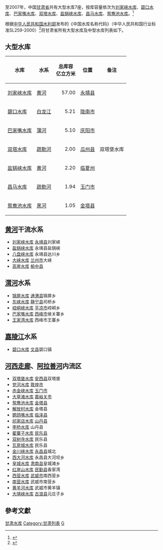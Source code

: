 至2007年，中国[[甘肃省|甘肃省]]共有大型水库7座，按库容量依次为[[刘家峡水库|刘家峡水库]]、[[碧口水库|碧口水库]]、[[巴家嘴水库|巴家嘴水库]]、[[双塔水库|双塔水库]]、[[盐锅峡水库|盐锅峡水库]]、[[昌马水库|昌马水库]]、[[鸳鸯池水库|鸳鸯池水库]]。<ref name="2007年大型水库一览表">{{cite web |url=http://www.waterinfo.com.cn/sltj/Document/49124/49124.html |title=2007年大型水库一览表 |accessdate=2010-04-12 |author= |publisher=水利部发展研究中心 |language=zh-hans |deadurl=yes |archiveurl=https://web.archive.org/web/20110830142957/http://www.waterinfo.com.cn/sltj/Document/49124/49124.html |archivedate=2011-08-30 }}</ref>

根据[[中华人民共和国水利部|中华人民共和国水利部]]发布的《中国水库名称代码》（中华人民共和国行业标准SL259-2000）<ref>{{Cite web |url=http://www.tsdh.net/%E6%B0%B4%E5%88%A9%E6%96%87%E7%8C%AE%E6%B1%87%E7%BC%96/PDF%E6%96%87%E6%A1%A3/%E4%B8%AD%E5%9B%BD%E6%B0%B4%E5%BA%93%E5%90%8D%E7%A7%B0%E4%BB%A3%E7%A0%81.pdf |title=存档副本 |access-date=2022-01-17 |archive-date=2015-05-05 |archive-url=https://web.archive.org/web/20150505182029/http://www.tsdh.net/%E6%B0%B4%E5%88%A9%E6%96%87%E7%8C%AE%E6%B1%87%E7%BC%96/PDF%E6%96%87%E6%A1%A3/%E4%B8%AD%E5%9B%BD%E6%B0%B4%E5%BA%93%E5%90%8D%E7%A7%B0%E4%BB%A3%E7%A0%81.pdf |dead-url=yes }}</ref>将甘肃省所有大型水库及中型水库列表如下。

== 大型水库 ==
{| class="wikitable sortable"
|-
!水库!!水系!!总库容<br/>亿立方米!!位置!!class="unsortable"|备注
|-
![[刘家峡水库|刘家峡水库]]
|[[黄河|黄河]]
|align="right"|57.00
|[[永靖县|永靖县]]
|
|-
![[碧口水库|碧口水库]]
|[[白龙江|白龙江]]
|align="right"|5.21
|[[陇南市|陇南市]]
|
|-
![[巴家嘴水库|巴家嘴水库]]
|[[蒲河|蒲河]]
|align="right"|5.10
|[[庆阳市|庆阳市]]
|
|-
![[双塔水库|双塔水库]]
|[[疏勒河|疏勒河]]
|align="right"|2.00
|[[瓜州县|瓜州县]]
|双塔堡水库
|-
![[盐锅峡水库|盐锅峡水库]]
|[[黄河|黄河]]
|align="right"|2.20
|[[临夏州|临夏州]]
|
|-
![[昌马水库|昌马水库]]
|[[疏勒河|疏勒河]]
|align="right"|1.94
|[[玉门市|玉门市]]
|
|-
![[鸳鸯池水库|鸳鸯池水库]]
|[[黑河|黑河]]
|align="right"|1.05
|[[金塔县|金塔县]]
|
|}

== [[黄河|黄河]]干流水系== 
*[[刘家峡水库|刘家峡水库]]  [[永靖县|永靖县]]刘家峡
*[[盐锅峡水库|盐锅峡水库]]  永靖县盐锅峡
*[[八盘峡水库|八盘峡水库]]  永靖县达川乡
*[[大峡水库|大峡水库]]  [[兰州市|兰州市]]大峡
*[[高崖水库|高崖水库]]  [[榆中县|榆中县]]

== [[渭河|渭河]]水系== 
*[[锦屏水库|锦屏水库]]  [[通渭县|通渭县]]锦屏乡
*[[东峡水库|东峡水库]]  [[静宁县|静宁县]]司桥乡
*[[崆峒峡水库|崆峒峡水库]]  [[平凉市|平凉市]]崆峒乡
*[[巴家嘴水库|巴家嘴水库]]  [[西峰市|西峰市]]侯关寨乡
*[[王家湾水库|王家湾水库]]  西峰市王寨乡

== [[嘉陵江|嘉陵江]]水系== 
*[[碧口水库|碧口水库]]  [[文县|文县]]碧口镇

== [[河西走廊|河西走廊]]、[[阿拉善河|阿拉善河]]内流区== 
*[[双塔堡水库|双塔堡水库]]  [[安西县|安西县]]双塔堡
*[[党河水库|党河水库]]  [[敦煌市|敦煌市]]
*[[赤金峡水库|赤金峡水库]]  [[玉门市|玉门市]]
*[[大草滩水库|大草滩水库]]  [[嘉峪关市|嘉峪关市]]
*[[鸳鸯池水库|鸳鸯池水库]]  [[金塔县|金塔县]]
*[[解放村水库|解放村水库]]  金塔县
*[[鹦鸽嘴水库|鹦鸽嘴水库]]  [[临泽县|临泽县]]
*[[祁家店水库|祁家店水库]]  [[山丹县|山丹县]]
*[[李桥水库|李桥水库]]  山丹县
*[[翟寨子水库|翟寨子水库]]  [[民乐县|民乐县]]
*[[双树寺水库|双树寺水库]]  民乐县
*[[瓦房城水库|瓦房城水库]]  民乐县
*[[金川峡水库|金川峡水库]]  [[永昌县|永昌县]]城北
*[[西大河水库|西大河水库]]  永昌县大河坝乡
*[[皇城水库|皇城水库]]  [[肃南县|肃南县]]皇城滩乡
*[[红崖山水库|红崖山水库]]  [[民勤县|民勤县]]香家湾
*[[西营水库|西营水库]]  [[武威市|武威市]]南西营乡
*[[南营水库|南营水库]]  武威市南营乡
*[[黄羊河水库|黄羊河水库]]  武威市黄羊镇
*[[大靖峡水库|大靖峡水库]]  [[古浪县|古浪县]]元庄子乡

==參考文獻==
{{reflist}}

{{中国水库列表}}

[[Category:甘肃水库|]]
[[Category:甘肃列表|Category:甘肃列表]]
[[Category:中国水库列表|G]]